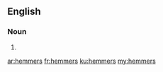 ==English==

===Noun===
{{head|en}}

# {{plural of|hemmer}}

[[ar:hemmers]]
[[fr:hemmers]]
[[ku:hemmers]]
[[my:hemmers]]